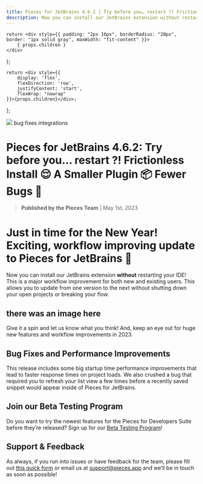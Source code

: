 ```yaml
---
title: Pieces for JetBrains 4.6.2 | Try before you… restart ?! Frictionless Install 😌 A Smaller Plugin 📦 Fewer Bugs 🐛
description: Now you can install our JetBrains extension without restarting your IDE! This is a major workflow improvement for both new and existing users. This allows you to update from one version to the next without shutting down your open projects or breaking your flow.
---
```


    return <div style={{ padding: "2px 16px", borderRadius: "20px", border: "1px solid gray", maxWidth: "fit-content" }}>
        { props.children }
    </div>
};

    return <div style={{
        display: 'flex',
        flexDirection: 'row',
        justifyContent: 'start',
        flexWrap: "nowrap"
    }}>{props.children}</div>;
};

<link rel="canonical" href="https://code.pieces.app/updates/pieces-for-jetbrains-462-try-before-you-restart-frictionless-install-a-smaller-plugin-fewer" />

![](https://uploads-ssl.webflow.com/6143afec68f555387049efb3/63a0c59e3ea23f1acdc57dff_JetBrains-4_6_2_f19347e10cb7e10f628481c2c8120854_2000.jpeg)
<GridFlexRow><Tag>bug fixes</Tag> <Tag>integrations</Tag></GridFlexRow>

# Pieces for JetBrains 4.6.2: Try before you… restart ?! Frictionless Install 😌 A Smaller Plugin 📦 Fewer Bugs 🐛
> **Published by the Pieces Team** | May 1st, 2023

# Just in time for the New Year! Exciting, workflow improving update to Pieces for JetBrains 👀
Now you can install our JetBrains extension **without** restarting your IDE! This is a major workflow improvement for both new and existing users. This allows you to update from one version to the next without shutting down your open projects or breaking your flow.

## there was an image here

Give it a spin and let us know what you think! And, keep an eye out for huge new features and workflow improvements in 2023.

## Bug Fixes and Performance Improvements
This release includes some big startup time performance improvements that lead to faster response times on project loads. We also crushed a bug that required you to refresh your list view a few times before a recently saved snippet would appear inside of Pieces for JetBrains.

## Join our Beta Testing Program
Do you want to try the newest features for the Pieces for Developers Suite before they’re released? Sign up for our <a href="https://getpieces.typeform.com/to/XGGlUqEI" target="_blank" rel="noopener noreferrer">Beta Testing Program</a>!

## Support & Feedback
As always, if you run into issues or have feedback for the team, please fill out <a href="https://getpieces.typeform.com/to/mCjBSIjF" target="_blank" rel="noopener noreferrer">this quick form</a> or email us at <a href="mailto:support@pieces.app" target="_blank" rel="noopener noreferrer">support@pieces.app</a> and we’ll be in touch as soon as possible!
